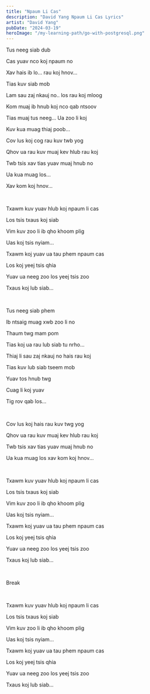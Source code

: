 ```yaml
---
title: "Npaum Li Cas"
description: "David Yang Npaum Li Cas Lyrics"
artist: "David Yang"
pubDate: "2024-03-19"
heroImage: "/my-learning-path/go-with-postgresql.png"
---
```


Tus neeg siab dub

Cas yuav nco koj npaum no

Xav hais ib lo... rau koj hnov...

Tias kuv siab mob

Lam sau zaj nkauj no.. los rau koj mloog

Kom muaj ib hnub koj nco qab ntsoov

Tias muaj tus neeg... Ua zoo li koj

Kuv kua muag thiaj poob...

Cov lus koj cog rau kuv twb yog

Qhov ua rau kuv muaj kev hlub rau koj

Twb tsis xav tias yuav muaj hnub no

Ua kua muag los...

Xav kom koj hnov...

<br />

Txawm kuv yuav hlub koj npaum li cas

Los tsis txaus koj siab

Vim kuv zoo li ib qho khoom plig

Uas koj tsis nyiam...

Txawm koj yuav ua tau phem npaum cas

Los koj yeej tsis qhia

Yuav ua neeg zoo los yeej tsis zoo

Txaus koj lub siab...

<br />

Tus neeg siab phem

Ib ntsaig muag xwb zoo li no

Thaum twg mam pom

Tias koj ua rau lub siab tu nrho...

Thiaj li sau zaj nkauj no hais rau koj

Tias kuv lub siab tseem mob

Yuav tos hnub twg

Cuag li koj yuav

Tig rov qab los...

<br />

Cov lus koj hais rau kuv twg yog

Qhov ua rau kuv muaj kev hlub rau koj

Twb tsis xav tias yuav muaj hnub no

Ua kua muag los xav kom koj hnov...

<br />

Txawm kuv yuav hlub koj npaum li cas

Los tsis txaus koj siab

Vim kuv zoo li ib qho khoom plig

Uas koj tsis nyiam...

Txawm koj yuav ua tau phem npaum cas

Los koj yeej tsis qhia

Yuav ua neeg zoo los yeej tsis zoo

Txaus koj lub siab...

<br />

Break

<br />

Txawm kuv yuav hlub koj npaum li cas

Los tsis txaus koj siab

Vim kuv zoo li ib qho khoom plig

Uas koj tsis nyiam...

Txawm koj yuav ua tau phem npaum cas

Los koj yeej tsis qhia

Yuav ua neeg zoo los yeej tsis zoo

Txaus koj lub siab...
